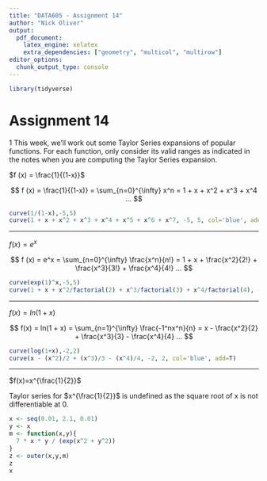 ```yaml
---
title: "DATA605 - Assignment 14"
author: "Nick Oliver"
output:
  pdf_document:
    latex_engine: xelatex
    extra_dependencies: ["geometry", "multicol", "multirow"]
editor_options: 
  chunk_output_type: console
---
```

```r
library(tidyverse)
```
# Assignment 14

1 This week, we'll work out some Taylor Series expansions of popular functions.
For each function, only consider its valid ranges as indicated in the notes when you are computing the Taylor Series expansion.

$f (x) = \frac{1}{(1-x)}$

$$
f (x) = \frac{1}{(1-x)} = \sum_{n=0}^{\infty} x^n = 1 + x + x^2 + x^3 + x^4 ...
$$

```r
curve(1/(1-x),-5,5)
curve(1 + x + x^2 + x^3 + x^4 + x^5 + x^6 + x^7, -5, 5, col='blue', add=T)
```

---

$f (x) = e^x$

$$
f (x) = e^x = \sum_{n=0}^{\infty} \frac{x^n}{n!} = 1 + x + \frac{x^2}{2!} + \frac{x^3}{3!} + \frac{x^4}{4!} ...
$$

```r
curve(exp(1)^x,-5,5)
curve(1 + x + x^2/factorial(2) + x^3/factorial(3) + x^4/factorial(4), -5, 5, col='blue', add=T)
```

---

$f(x) = ln(1 + x)$

$$
f(x) = ln(1 + x) = \sum_{n=1}^{\infty} \frac{-1^nx^n}{n} = x - \frac{x^2}{2} + \frac{x^3}{3} - \frac{x^4}{4} ...
$$

```r
curve(log(1+x),-2,2)
curve(x - (x^2)/2 + (x^3)/3 - (x^4)/4, -2, 2, col='blue', add=T)
```

---

$f(x)=x^{\frac{1}{2}}$

Taylor series for $x^{\frac{1}{2}}$ is undefined as the square root of x is not differentiable at 0.


```r
x <- seq(0.01, 2.1, 0.01)
y <- x
m <- function(x,y){
  7 * x * y / (exp(x^2 + y^2))
}
z <- outer(x,y,m)
z
x

```
